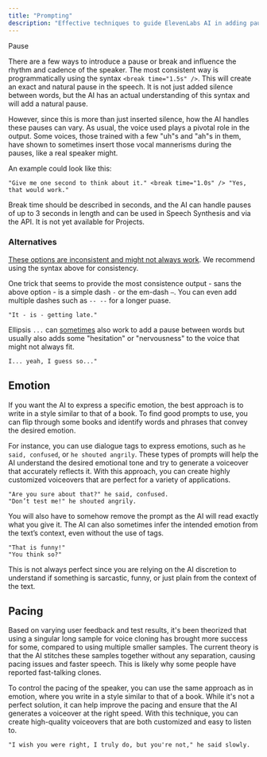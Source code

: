 ```yaml
---
title: "Prompting"
description: "Effective techniques to guide ElevenLabs AI in adding pauses, conveying emotions, and pacing the speech."
---
```



Pause

There are a few ways to introduce a pause or break and influence the rhythm and cadence of the speaker. The most consistent way is programmatically using the syntax `<break time="1.5s" />`. This will create an exact and natural pause in the speech. It is not just added silence between words, but the AI has an actual understanding of this syntax and will add a natural pause.

However, since this is more than just inserted silence, how the AI handles these pauses can vary. As usual, the voice used plays a pivotal role in the output. Some voices, those trained with a few "uh"s and "ah"s in them, have shown to sometimes insert those vocal mannerisms during the pauses, like a real speaker might.

An example could look like this:

```
"Give me one second to think about it." <break time="1.0s" /> "Yes, that would work."
```

Break time should be described in seconds, and the AI can handle pauses of up to 3 seconds in length and can be used in Speech Synthesis and via the API. It is not yet available for Projects.
### Alternatives

<u>These options are inconsistent and might not always work</u>. We recommend using the syntax above for consistency.

One trick that seems to provide the most consistence output - sans the above option - is a simple dash `-` or the em-dash `—`. You can even add multiple dashes such as `-- --` for a longer puase.

```
"It - is - getting late."
```

Ellipsis `...` can <u>sometimes</u> also work to add a pause between words but usually also adds some "hesitation" or "nervousness" to the voice that might not always fit.

```
I... yeah, I guess so..."
```


## Emotion

If you want the AI to express a specific emotion, the best approach is to write in a style similar to that of a book. To find good prompts to use, you can flip through some books and identify words and phrases that convey the desired emotion.

For instance, you can use dialogue tags to express emotions, such as `he said, confused`, or `he shouted angrily`. These types of prompts will help the AI understand the desired emotional tone and try to generate a voiceover that accurately reflects it. With this approach, you can create highly customized voiceovers that are perfect for a variety of applications.

```
"Are you sure about that?" he said, confused.
"Don’t test me!" he shouted angrily.
```

You will also have to somehow remove the prompt as the AI will read exactly what you give it. The AI can also sometimes infer the intended emotion from the text’s context, even without the use of tags.

```
"That is funny!"
"You think so?"
```

This is not always perfect since you are relying on the AI discretion to understand if something is sarcastic, funny, or just plain from the context of the text.


## Pacing

Based on varying user feedback and test results, it's been theorized that using a singular long sample for voice cloning has brought more success for some, compared to using multiple smaller samples. The current theory is that the AI stitches these samples together without any separation, causing pacing issues and faster speech. This is likely why some people have reported fast-talking clones.

To control the pacing of the speaker, you can use the same approach as in emotion, where you write in a style similar to that of a book. While it's not a perfect solution, it can help improve the pacing and ensure that the AI generates a voiceover at the right speed. With this technique, you can create high-quality voiceovers that are both customized and easy to listen to.

```
"I wish you were right, I truly do, but you're not," he said slowly.
```


